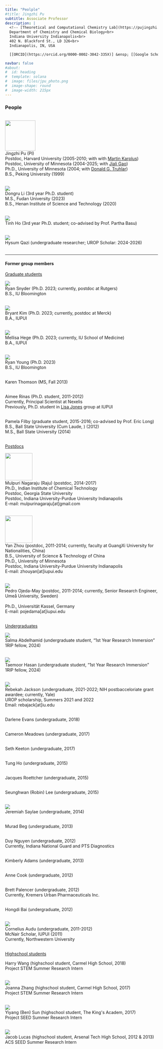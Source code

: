 ```yaml
---
title: "Peolple"
#title: Jingzhi Pu
subtitle: Associate Professor
description: |
  <!-- [Theoretical and Computational Chemistry Lab](https://pujingzhi.github.io/)<br> -->
  Department of Chemistry and Chemical Biology<br>
  Indiana University Indianapolis<br>
  402 N. Blackford St., LD 326<br>
  Indianapolis, IN, USA

  [[ORCID](https://orcid.org/0000-0002-3042-335X)] &ensp; [[Google Scholar](https://scholar.google.com/citations?user=RlYang0AAAAJ&hl=en)] &ensp; [[GitHub](https://github.com/pujingzhi)] &ensp; [[CV](./files/JPu-CV.pdf)] &ensp; [[E-mail](mailto:jpu@iu.edu)] 

navbar: false
#about:
#  id: heading
#  template: solana
#  image: files/jpu_photo.png
#  image-shape: round
#  image-width: 215px
---
```


<!-- :::{#heading} -->
<!-- ::: -->

<!-- ![](files/Pu_IU_Indy_Banner.svg){fig-align="left" width="800px"} -->

### People ###

<br>
![](files/jpu.JPG){fig-align="left" width="100px"} <br>
Jingzhi Pu (PI) <br>
Postdoc, Harvard University (2005-2010; with with [Martin Karplus](https://en.wikipedia.org/wiki/Martin_Karplus)) <br>
Postdoc, University of Minnesota (2004-2025; with [Jiali Gao](http://jialigao.org/)) <br>
Ph.D., University of Minnesota (2004; with [Donald G. Truhlar](https://truhlar.chem.umn.edu/)) <br>
B.S., Peking University (1999) <br><br>

![](files/DongruLi.jpg){fig-align="left"} <br>
Dongru Li (3rd year Ph.D. student) <br>
M.S., Fudan University (2023) <br>
B.S., Henan Institute of Science and Technology (2020) <br><br>

![](files/TinhHo.jpg){fig-align="left"} <br> 
Tinh Ho (3rd year Ph.D. student; co-advised by Prof. Partha Basu) <br><br>

![](files/HysumQazi_sm.png){fig-align="left"} <br>
Hysum Qazi (undergraduate researcher; UROP Scholar: 2024-2026) <br><br>

---

#### Former group members ####

<u> Graduate students </u> <br>

![](files/RyanSnyder.jpg){fig-align="left"} <br>
Ryan Snyder (Ph.D. 2023; currently, postdoc at Rutgers) <br>
B.S., IU Bloomington <br><br>

![](files/BryantKim.JPG){fig-align="left"} <br>
Bryant Kim (Ph.D. 2023; currently, postdoc at Merck) <br>
B.A., IUPUI <br><br>

![](files/MellisaHege.jpg){fig-align="left"} <br>
Mellisa Hege (Ph.D. 2023; currently, IU School of Medicine) <br>
B.A., IUPUI <br><br>

![](files/RyanYoung.jpg){fig-align="left"} <br>
Ryan Young (Ph.D. 2023) <br>
B.S., IU Bloomington <br><br>

Karen Thomson (MS, Fall 2013) <br><br>

Aimee Rinas (Ph.D. student, 2011-2012) <br>
Currently, Principal Scientist at Nexelis <br>
Previously, Ph.D. student in [Lisa Jones](https://chem.iupui.edu/people/lisa-m-jones) group at IUPUI <br><br>

Pamela Filby (graduate student, 2015-2016; co-advised by Prof. Eric Long) <br>
B.S., Ball State University (Cum Laude, ) (2012) <br> 
M.S., Ball State University (2014) <br><br>

<u> Postdocs </u> <br>

![](files/raju.jpg){fig-align="left" width=90px} <br>
Mulpuri Nagaraju (Raju) (postdoc, 2014-2017) <br>
Ph.D., Indian Institute of Chemical Technology <br>
Postdoc, Georgia State University <br>
Postdoc, Indiana University-Purdue University Indianapolis <br>
E-mail: mulpurinagaraju[at]gmail.com <br><br>

![](files/YanZhou.png){fig-align="left" width="90px"} <br>
Yan Zhou (postdoc, 2011-2014; currently, faculty at GuangXi University for Nationalities, China) <br>
B.S., University of Science & Technology of China <br>
Ph.D., University of Minnesota <br>
Postdoc, Indiana University-Purdue University Indianapolis <br> 
E-mail: zhouyan[at]iupui.edu <br><br>

![](files/Pedro_iupui.gif){fig-align="left"} <br>
Pedro Ojeda-May (postdoc, 2011-2014; currently, Senior Research Engineer, Umeå University, Sweden) <br><br>
Ph.D., Universität Kassel, Germany <br> 
E-mail: pojedama[at]iupui.edu <br><br>

<u> Undergraduates </u> <br>

![](files/SalmaAbdelhamid.jpg){fig-align="left"} <br>
Salma Abdelhamid (undergraduate student, "1st Year Research Immersion" 1RIP fellow, 2024) <br><br>

![](files/TaemoorHasan.jpg){fig-align="left"} <br>
Taemoor Hasan (undergraduate student, "1st Year Research Immersion" 1RIP fellow, 2024) <br><br>

![](files/RebekahJackson.jpg){fig-align="left"} <br>
Rebekah Jackson (undergraduate, 2021-2022; NIH postbacceloriate grant awardee; currently, Yale) <br>
UROP scholarship, Summers 2021 and 2022 <br>
Email: rebajack[at]iu.edu <br><br>

Darlene Evans (undergraduate, 2018) <br><br>

Cameron Meadows (undergraduate, 2017) <br><br>

Seth Keeton (undergraduate, 2017) <br><br>

Tung Ho (undergraduate, 2015) <br><br>

Jacques Roettcher (undergraduate, 2015) <br><br>

Seunghwan (Robin) Lee (undergraduate, 2015) <br><br>

![](files/JeremiahSaylae.jpg){fig-align="left"} <br>
Jeremiah Saylae (undergraduate, 2014) <br><br>

Murad Beg (undergraduate, 2013) <br><br>

Duy Nguyen (undergraduate, 2012) <br>
Currently, Indiana National Guard and PTS Diagnostics <br><br>

Kimberly Adams (undergraduate, 2013) <br><br>

Anne Cook (undergraduate, 2012) <br><br>

Brett Palencer (undergraduate, 2012) <br> 
Currently, Kremers Urban Pharmaceuticals Inc. <br><br>

Hongdi Bai (undergraduate, 2012) <br><br> 

![](files/Cornelius_Audu.png){fig-align="left"} <br>
Cornelius Audu (undergraduate, 2011-2012) <br>
McNair Scholar, IUPUI (2011) <br>
Currently, Northwestern University <br><br>

<u> Highschool students </u> <br>

Harry Wang (highschool student, Carmel High School, 2018) <br> 
Project STEM Summer Research Intern <br><br>

![](files/JoannaZhang.jpg){fig-align="left"} <br>
Joanna Zhang (highschool student, Carmel High School, 2017) <br> 
Project STEM Summer Research Intern <br><br>

![](files/BenSun.jpg){fig-align="left"} <br>
Yiyang (Ben) Sun (highschool student, The King\'s Academ, 2017) <br>
Project SEED Summer Research Intern <br><br>

![](files/jacob_lucas.png){fig-align="left"} <br>
Jacob Lucas (highschool student, Arsenal Tech High School, 2012 & 2013) <br>
ACS SEED Summer Research Intern <br><br>


